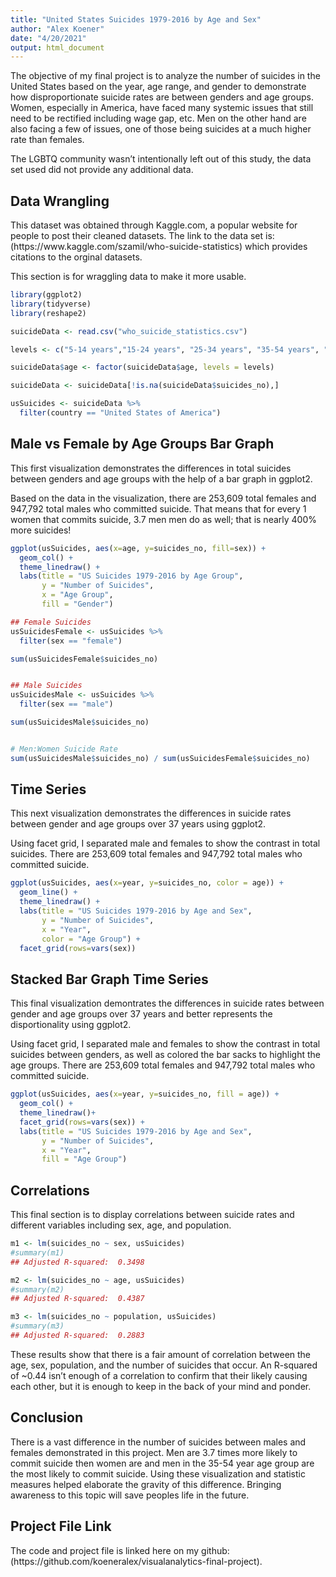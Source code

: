 ```yaml
---
title: "United States Suicides 1979-2016 by Age and Sex"
author: "Alex Koener"
date: "4/20/2021"
output: html_document
---
```


The objective of my final project is to analyze the number of suicides in the United States based on the year, age range, and gender to demonstrate how disproportionate suicide rates are between genders and age groups. Women, especially in America, have faced many systemic issues that still need to be rectified including wage gap, etc. Men on the other hand are also facing a few of issues, one of those being suicides at a much higher rate than females.

The LGBTQ community wasn't intentionally left out of this study, the data set used did not provide any additional data.


## Data Wrangling

This dataset was obtained through Kaggle.com, a popular website for people to post their cleaned datasets. The link to the data set is: (https://www.kaggle.com/szamil/who-suicide-statistics) which provides citations to the orginal datasets.

This section is for wraggling data to make it more usable.
```r

library(ggplot2)
library(tidyverse)
library(reshape2)

```

```r

suicideData <- read.csv("who_suicide_statistics.csv")

levels <- c("5-14 years","15-24 years", "25-34 years", "35-54 years", "55-74 years", "75+ years")

suicideData$age <- factor(suicideData$age, levels = levels)

suicideData <- suicideData[!is.na(suicideData$suicides_no),]

usSuicides <- suicideData %>%
  filter(country == "United States of America")

```

## Male vs Female by Age Groups Bar Graph

This first visualization demonstrates the differences in total suicides between genders and age groups with the help of a bar graph in ggplot2.

Based on the data in the visualization, there are 253,609 total females and 947,792 total males who committed suicide. That means that for every 1 women that commits suicide, 3.7 men men do as well; that is nearly 400% more suicides!

```r

ggplot(usSuicides, aes(x=age, y=suicides_no, fill=sex)) +
  geom_col() +
  theme_linedraw() +
  labs(title = "US Suicides 1979-2016 by Age Group",
       y = "Number of Suicides",
       x = "Age Group",
       fill = "Gender")

```

```r
## Female Suicides
usSuicidesFemale <- usSuicides %>%
  filter(sex == "female")

sum(usSuicidesFemale$suicides_no)


## Male Suicides
usSuicidesMale <- usSuicides %>%
  filter(sex == "male")

sum(usSuicidesMale$suicides_no)


# Men:Women Suicide Rate
sum(usSuicidesMale$suicides_no) / sum(usSuicidesFemale$suicides_no)
```



## Time Series

This next visualization demonstrates the differences in suicide rates between gender and age groups over 37 years using ggplot2.

Using facet grid, I separated male and females to show the contrast in total suicides. There are 253,609 total females and 947,792 total males who committed suicide.

```r

ggplot(usSuicides, aes(x=year, y=suicides_no, color = age)) +
  geom_line() +
  theme_linedraw() +
  labs(title = "US Suicides 1979-2016 by Age and Sex",
       y = "Number of Suicides",
       x = "Year",
       color = "Age Group") +
  facet_grid(rows=vars(sex))

```



## Stacked Bar Graph Time Series

This final visualization demontrates the differences in suicide rates between gender and age groups over 37 years and better represents the disportionality using ggplot2.

Using facet grid, I separated male and females to show the contrast in total suicides between genders, as well as colored the bar sacks to highlight the age groups. There are 253,609 total females and 947,792 total males who committed suicide.

```r

ggplot(usSuicides, aes(x=year, y=suicides_no, fill = age)) +
  geom_col() +
  theme_linedraw()+
  facet_grid(rows=vars(sex)) +
  labs(title = "US Suicides 1979-2016 by Age and Sex",
       y = "Number of Suicides",
       x = "Year",
       fill = "Age Group")

```



## Correlations

This final section is to display correlations between suicide rates and different variables including sex, age, and population.

```r

m1 <- lm(suicides_no ~ sex, usSuicides)
#summary(m1)
## Adjusted R-squared:  0.3498

m2 <- lm(suicides_no ~ age, usSuicides)
#summary(m2)
## Adjusted R-squared:  0.4387

m3 <- lm(suicides_no ~ population, usSuicides)
#summary(m3)
## Adjusted R-squared:  0.2883

```

These results show that there is a fair amount of correlation between the age, sex, population, and the number of suicides that occur. An R-squared of ~0.44 isn't enough of a correlation to confirm that their likely causing each other, but it is enough to keep in the back of your mind and ponder.


## Conclusion

There is a vast difference in the number of suicides between males and females demonstrated in this project. Men are 3.7 times more likely to commit suicide then women are and men in the 35-54 year age group are the most likely to commit suicide. Using these visualization and statistic measures helped elaborate the gravity of this difference. Bringing awareness to this topic will save peoples life in the future.


## Project File Link

The code and project file is linked here on my github: (https://github.com/koeneralex/visualanalytics-final-project).


